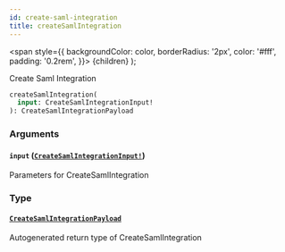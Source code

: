 ```yaml
---
id: create-saml-integration
title: createSamlIntegration
---
```


<span
style={{
      backgroundColor: color,
      borderRadius: '2px',
      color: '#fff',
      padding: '0.2rem',
    }}>
{children}
</span>
);

Create Saml Integration

```graphql
createSamlIntegration(
  input: CreateSamlIntegrationInput!
): CreateSamlIntegrationPayload

```

### Arguments

#### `input` ([`CreateSamlIntegrationInput!`](/api/inputs/create-saml-integration-input))

Parameters for CreateSamlIntegration

### Type

#### [`CreateSamlIntegrationPayload`](/api/objects/create-saml-integration-payload)

Autogenerated return type of CreateSamlIntegration
